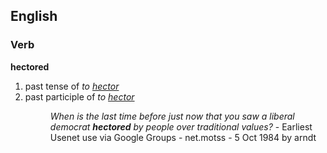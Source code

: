 ==English==
===Verb===
'''hectored'''

# past tense of ''to [[hector]]''
# past participle of ''to [[hector]]''
#:''When is the last time before just now that you saw a liberal democrat '''hectored''' by people over traditional values?'' - Earliest Usenet use via Google Groups - net.motss - 5 Oct 1984 by arndt